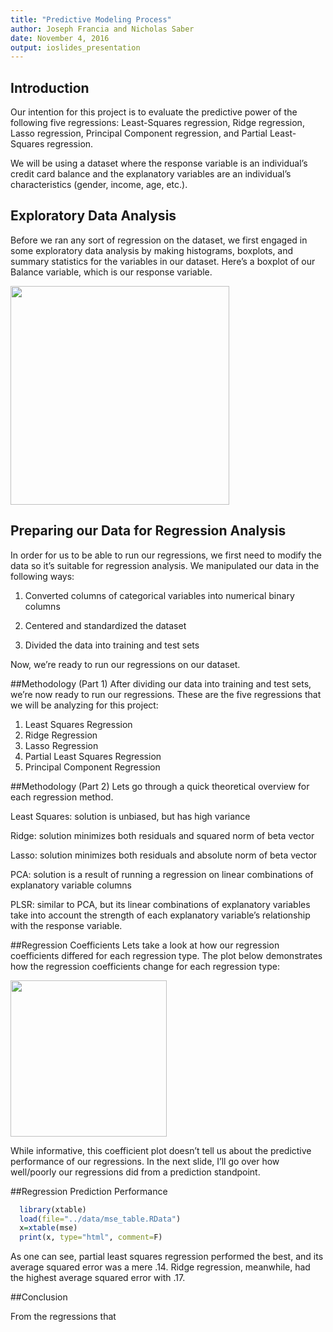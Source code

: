 ```yaml
---
title: "Predictive Modeling Process"
author: Joseph Francia and Nicholas Saber
date: November 4, 2016
output: ioslides_presentation
---
```



## Introduction
Our intention for this project is to evaluate the predictive power of the following five regressions: Least-Squares regression, Ridge regression, Lasso regression, Principal Component regression, and Partial Least-Squares regression.  

We will be using a dataset where the response variable is an individual's credit card balance and the explanatory variables are an individual's characteristics (gender, income, age, etc.).

## Exploratory Data Analysis
Before we ran any sort of regression on the dataset, we first engaged in some exploratory data analysis by making histograms, boxplots, and summary statistics for the variables in our dataset. Here's a boxplot of our Balance variable, which is our response variable.


<img src="../images/boxplot-Balance.png" width="350" length="300" />

## Preparing our Data for Regression Analysis
In order for us to be able to run our regressions, we first need to modify the data so it's suitable for regression analysis. We manipulated our data in the following ways:  
  
1. Converted columns of categorical variables into numerical binary columns  
  
2. Centered and standardized the dataset  
  
3. Divided the data into training and test sets

Now, we're ready to run our regressions on our dataset. 

##Methodology (Part 1)
After dividing our data into training and test sets, we're now ready to run our regressions. These are the five regressions that we will be analyzing for this project:  
  
  
1. Least Squares Regression  
2. Ridge Regression  
3. Lasso Regression  
4. Partial Least Squares Regression  
5. Principal Component Regression  

##Methodology (Part 2) 
Lets go through a quick theoretical overview for each regression method.  
  
Least Squares: solution is unbiased, but has high variance  
  
Ridge: solution minimizes both residuals and squared norm of beta vector  
  
Lasso: solution minimizes both residuals and absolute norm of beta vector  

PCA: solution is a result of running a regression on linear combinations of explanatory variable columns  
  
PLSR: similar to PCA, but its linear combinations of explanatory variables take into account the strength of each explanatory variable's relationship with the response variable. 


##Regression Coefficients
Lets take a look at how our regression coefficients differed for each regression type. The plot below demonstrates how the regression coefficients change for each regression type: 
<div class="centered">
<img src="../images/coefficient_plot.png" width="250" length="100" /> 
</div>
While informative, this coefficient plot doesn't tell us about the predictive performance of our regressions. In the next slide, I'll go over how well/poorly our regressions did from a prediction standpoint.  

##Regression Prediction Performance

```r
  library(xtable)
  load(file="../data/mse_table.RData")
  x=xtable(mse)
  print(x, type="html", comment=F)
```
  
  
As one can see, partial least squares regression performed the best, and its average squared error was a mere .14. Ridge regression, meanwhile, had the highest average squared error with .17.

##Conclusion 

From the regressions that 

